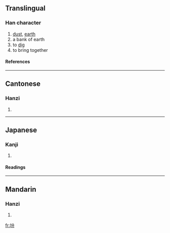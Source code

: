 ==Translingual==
===Han character===
{{Han char|rn=32|rad=土|as=04|sn=7|four=4812<sub>7</sub>|canj=土金尸竹 (GCSH)}}
# [[dust]], [[earth]]
# a bank of earth
# to [[dig]]
# to bring together
====References====
{{Han ref|kx=0225.080|dkj=04925|dj=0460.010|hdz=10424.030|uh=574B|ud=22347|bh=CAAE|bd=51886}}
----
==Cantonese==
===Hanzi===
{{yue-hanzi|jyut=|y=ban3}}
# {{defn|Cantonese}}
----
==Japanese==
===Kanji===
{{ja-kanji|grade=|rs=土04}}
# {{defn|Japanese}} 
====Readings====
{{ja-readings|on=[[ふん]] (fun), [[ほん]] (hon), [[ぼん]] (bon)|kun=[[ちり]] (chiri), [[ふりかける]] (furikakeru), [[かきまぜるつつみ]] (kakimazerutsutsumi)}}
----
==Mandarin==
===Hanzi===
{{cmn-hanzi|pin=[[fèn]] (fen4), [[huài]] (huai4), [[péi]] (pei2)|wg=fen<sup>4</sup>, huai<sup>4</sup>, p'ei<sup>2</sup>}}
# {{defn|Mandarin}}

[[fr:坋]]